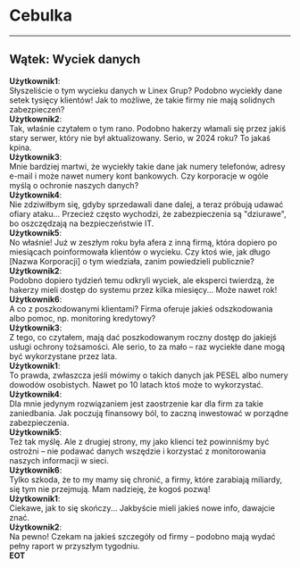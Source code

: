 # Cebulka
-----------------
## Wątek: Wyciek danych
**Użytkownik1**: <br/>
Słyszeliście o tym wycieku danych w Linex Grup? Podobno wyciekły dane setek tysięcy klientów! Jak to możliwe, że takie firmy nie mają solidnych zabezpieczeń? <br/>
**Użytkownik2**: <br/>
Tak, właśnie czytałem o tym rano. Podobno hakerzy włamali się przez jakiś stary serwer, który nie był aktualizowany. Serio, w 2024 roku? To jakaś kpina. <br/>
**Użytkownik3**: <br/>
Mnie bardziej martwi, że wyciekły takie dane jak numery telefonów, adresy e-mail i może nawet numery kont bankowych. Czy korporacje w ogóle myślą o ochronie naszych danych? <br/>
**Użytkownik4**: <br/>
Nie zdziwiłbym się, gdyby sprzedawali dane dalej, a teraz próbują udawać ofiary ataku... Przecież często wychodzi, że zabezpieczenia są "dziurawe", bo oszczędzają na bezpieczeństwie IT. <br/>
**Użytkownik5**: <br/>
No właśnie! Już w zeszłym roku była afera z inną firmą, która dopiero po miesiącach poinformowała klientów o wycieku. Czy ktoś wie, jak długo [Nazwa Korporacji] o tym wiedziała, zanim powiedzieli publicznie? <br/>
**Użytkownik2**: <br/>
Podobno dopiero tydzień temu odkryli wyciek, ale eksperci twierdzą, że hakerzy mieli dostęp do systemu przez kilka miesięcy... Może nawet rok! <br/>
**Użytkownik6**: <br/>
A co z poszkodowanymi klientami? Firma oferuje jakieś odszkodowania albo pomoc, np. monitoring kredytowy? <br/>
**Użytkownik3**: <br/>
Z tego, co czytałem, mają dać poszkodowanym roczny dostęp do jakiejś usługi ochrony tożsamości. Ale serio, to za mało – raz wyciekłe dane mogą być wykorzystane przez lata. <br/>
**Użytkownik1**: <br/>
To prawda, zwłaszcza jeśli mówimy o takich danych jak PESEL albo numery dowodów osobistych. Nawet po 10 latach ktoś może to wykorzystać. <br/>
**Użytkownik4**: <br/>
Dla mnie jedynym rozwiązaniem jest zaostrzenie kar dla firm za takie zaniedbania. Jak poczują finansowy ból, to zaczną inwestować w porządne zabezpieczenia. <br/>
**Użytkownik5**: <br/>
Też tak myślę. Ale z drugiej strony, my jako klienci też powinniśmy być ostrożni – nie podawać danych wszędzie i korzystać z monitorowania naszych informacji w sieci. <br/>
**Użytkownik6**: <br/>
Tylko szkoda, że to my mamy się chronić, a firmy, które zarabiają miliardy, się tym nie przejmują. Mam nadzieję, że kogoś pozwą! <br/>
**Użytkownik1**: <br/>
Ciekawe, jak to się skończy... Jakbyście mieli jakieś nowe info, dawajcie znać. <br/>
**Użytkownik2**: <br/>
Na pewno! Czekam na jakieś szczegóły od firmy – podobno mają wydać pełny raport w przyszłym tygodniu. <br/>
**EOT**

